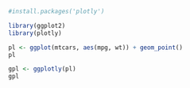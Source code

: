 ```r
#install.packages('plotly')
```
```r
library(ggplot2)
library(plotly)
```
```r
pl <- ggplot(mtcars, aes(mpg, wt)) + geom_point()
pl
```
```r
gpl <- ggplotly(pl)
gpl
```
